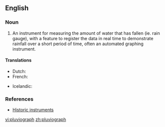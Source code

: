 ==English==

===Noun===
{{en-noun}}

# An instrument for measuring the amount of water that has fallen (ie. rain gauge), with a feature to register the data in real time to demonstrate rainfall over a short period of time, often an automated graphing instrument.

====Translations====
{{trans-top|self-registring [[pluviometer]]}}
* Dutch: {{t+|nl|pluviograaf|m}}
* French: {{t-|fr|pluviographe|m}}
{{trans-mid}}
* Icelandic: {{t|is|úrkomuriti|m}}
{{trans-bottom}}

===References===
* [http://www.ov.ingv.it/inglese/mostra/pluviografo.htm Historic instruments]

[[vi:pluviograph]]
[[zh:pluviograph]]